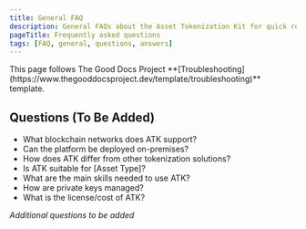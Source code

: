 ```yaml
---
title: General FAQ
description: General FAQs about the Asset Tokenization Kit for quick reference
pageTitle: Frequently asked questions
tags: [FAQ, general, questions, answers]
---
```


<Callout type="info" title="Template guide">
  This page follows The Good Docs Project
  **[Troubleshooting](https://www.thegooddocsproject.dev/template/troubleshooting)**
  template.
</Callout>

## Questions (To Be Added)

- What blockchain networks does ATK support?
- Can the platform be deployed on-premises?
- How does ATK differ from other tokenization solutions?
- Is ATK suitable for [Asset Type]?
- What are the main skills needed to use ATK?
- How are private keys managed?
- What is the license/cost of ATK?

_Additional questions to be added_
